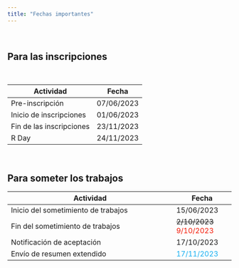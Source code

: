 ```yaml
---
title: "Fechas importantes"
---
```


<br>

## Para las inscripciones

<br>

| Actividad                | Fecha      |
|--------------------------|------------|
| Pre-inscripción          | 07/06/2023 |
| Inicio de inscripciones  | 01/06/2023 |
| Fin de las inscripciones | 23/11/2023 |
| R Day                    | 24/11/2023 |

<br>

## Para someter los trabajos

| Actividad                           | Fecha                                                             |
|-----------------------------------------------------|-------------------|
| Inicio del sometimiento de trabajos | 15/06/2023                                                        |
| Fin del sometimiento de trabajos    | <strike>2/10/2023</strike> <font color="#F41C0A">9/10/2023</font> |
| Notificación de aceptación          | 17/10/2023                                                        |
| Envío de resumen extendido          | <font color="#17B0F2">17/11/2023</font>                           |

